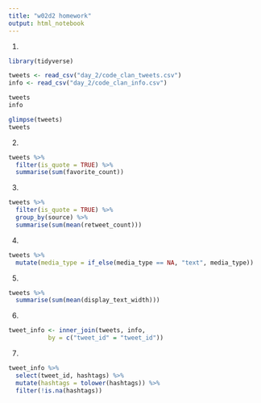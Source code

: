 ```yaml
---
title: "w02d2 homework"
output: html_notebook
---
```


1)
```r
library(tidyverse)

tweets <- read_csv("day_2/code_clan_tweets.csv")
info <- read_csv("day_2/code_clan_info.csv")

tweets
info
```
```r
glimpse(tweets)
tweets
```
2)
```r
tweets %>% 
  filter(is_quote = TRUE) %>% 
  summarise(sum(favorite_count))
```
3)
```r
tweets %>% 
  filter(is_quote = TRUE) %>% 
  group_by(source) %>% 
  summarise(sum(mean(retweet_count)))
```
4)
```r
tweets %>% 
  mutate(media_type = if_else(media_type == NA, "text", media_type)) 

```
5)
```r
tweets %>% 
  summarise(sum(mean(display_text_width)))
```
6)
```r
tweet_info <- inner_join(tweets, info,
           by = c("tweet_id" = "tweet_id"))
```

7)
```r
tweet_info %>% 
  select(tweet_id, hashtags) %>% 
  mutate(hashtags = tolower(hashtags)) %>% 
  filter(!is.na(hashtags))
```

